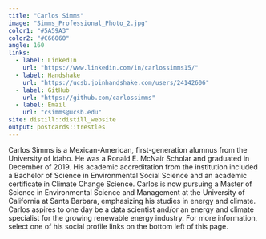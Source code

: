 ```yaml
---
title: "Carlos Simms"
image: "Simms_Professional_Photo_2.jpg"
color1: "#5A59A3"
color2: "#C66060"
angle: 160
links:
  - label: LinkedIn
    url: "https://www.linkedin.com/in/carlossimms15/"
  - label: Handshake
    url: "https://ucsb.joinhandshake.com/users/24142606"
  - label: GitHub
    url: "https://github.com/carlossimms"
  - label: Email
    url: "csimms@ucsb.edu"
site: distill::distill_website
output: postcards::trestles
---
```



Carlos Simms is a Mexican-American, first-generation alumnus from the University of Idaho. He was a Ronald E. McNair Scholar and graduated in December of 2019. His academic accreditation from the institution included a Bachelor of Science in Environmental Social Science and an academic certificate in Climate Change Science. Carlos is now pursuing a Master of Science in Environmental Science and Management at the University of California at Santa Barbara, emphasizing his studies in energy and climate. Carlos aspires to one day be a data scientist and/or an energy and climate specialist for the growing renewable energy industry. For more information, select one of his social profile links on the bottom left of this page.




